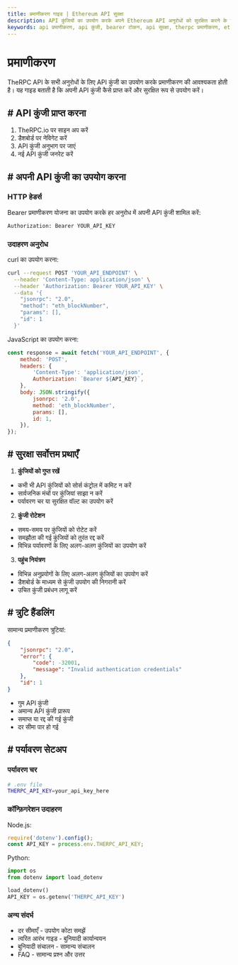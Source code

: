 ```yaml
---
title: प्रमाणीकरण गाइड | Ethereum API सुरक्षा
description: API कुंजियों का उपयोग करके अपने Ethereum API अनुरोधों को सुरक्षित करने के लिए पूर्ण मार्गदर्शिका, जिसमें कार्यान्वयन उदाहरण, सर्वोत्तम प्रथाएँ और सुरक्षा सिफारिशें शामिल हैं
keywords: api प्रमाणीकरण, api कुंजी, bearer टोकन, api सुरक्षा, therpc प्रमाणीकरण, ethereum api सुरक्षा, ब्लॉकचेन api सुरक्षा, सुरक्षित api पहुंच, ethereum api कुंजी प्रबंधन, web3 प्रमाणीकरण
---
```


# प्रमाणीकरण

TheRPC API के सभी अनुरोधों के लिए API कुंजी का उपयोग करके प्रमाणीकरण की आवश्यकता होती है। यह गाइड बताती है कि अपनी API कुंजी कैसे प्राप्त करें और सुरक्षित रूप से उपयोग करें।

## # API कुंजी प्राप्त करना

1. TheRPC.io पर साइन अप करें
2. डैशबोर्ड पर नेविगेट करें
3. API कुंजी अनुभाग पर जाएं
4. नई API कुंजी जनरेट करें

## # अपनी API कुंजी का उपयोग करना

### HTTP हेडर्स

Bearer प्रमाणीकरण योजना का उपयोग करके हर अनुरोध में अपनी API कुंजी शामिल करें:

```bash
Authorization: Bearer YOUR_API_KEY
```

### उदाहरण अनुरोध

curl का उपयोग करना:

```bash
curl --request POST 'YOUR_API_ENDPOINT' \
  --header 'Content-Type: application/json' \
  --header 'Authorization: Bearer YOUR_API_KEY' \
  --data '{
    "jsonrpc": "2.0",
    "method": "eth_blockNumber",
    "params": [],
    "id": 1
  }'
```

JavaScript का उपयोग करना:

```javascript
const response = await fetch('YOUR_API_ENDPOINT', {
	method: 'POST',
	headers: {
		'Content-Type': 'application/json',
		Authorization: `Bearer ${API_KEY}`,
	},
	body: JSON.stringify({
		jsonrpc: '2.0',
		method: 'eth_blockNumber',
		params: [],
		id: 1,
	}),
});
```

## # सुरक्षा सर्वोत्तम प्रथाएँ

1. **कुंजियों को गुप्त रखें**

- कभी भी API कुंजियों को सोर्स कंट्रोल में कमिट न करें
- सार्वजनिक मंचों पर कुंजियां साझा न करें
- पर्यावरण चर या सुरक्षित वॉल्ट का उपयोग करें

2. **कुंजी रोटेशन**

- समय-समय पर कुंजियों को रोटेट करें
- समझौता की गई कुंजियों को तुरंत रद्द करें
- विभिन्न पर्यावरणों के लिए अलग-अलग कुंजियों का उपयोग करें

3. **पहुंच नियंत्रण**

- विभिन्न अनुप्रयोगों के लिए अलग-अलग कुंजियों का उपयोग करें
- डैशबोर्ड के माध्यम से कुंजी उपयोग की निगरानी करें
- उचित कुंजी प्रबंधन लागू करें

## # त्रुटि हैंडलिंग

सामान्य प्रमाणीकरण त्रुटियां:

```json
{
	"jsonrpc": "2.0",
	"error": {
		"code": -32001,
		"message": "Invalid authentication credentials"
	},
	"id": 1
}
```

- गुम API कुंजी
- अमान्य API कुंजी प्रारूप
- समाप्त या रद्द की गई कुंजी
- दर सीमा पार हो गई

## # पर्यावरण सेटअप

### पर्यावरण चर

```bash
# .env file
THERPC_API_KEY=your_api_key_here
```

### कॉन्फ़िगरेशन उदाहरण

Node.js:

```javascript
require('dotenv').config();
const API_KEY = process.env.THERPC_API_KEY;
```

Python:

```python
import os
from dotenv import load_dotenv

load_dotenv()
API_KEY = os.getenv('THERPC_API_KEY')
```

### अन्य संदर्भ

- <Link to="/docs/ethereum/rate-limits" title="Guide to API usage limits and quotas">दर सीमाएँ</Link> - उपयोग कोटा समझें
- <Link to="/docs/ethereum/quick-start" title="Get started quickly with the Ethereum API">त्वरित आरंभ गाइड</Link> - बुनियादी कार्यान्वयन
- <Link to="/docs/ethereum/basic-operations" title="Common operations for Ethereum blockchain interaction">बुनियादी संचालन</Link> - सामान्य संचालन
- <Link to="/docs/ethereum/faq" title="Frequently asked questions about Ethereum API usage">FAQ</Link> - सामान्य प्रश्न और उत्तर
